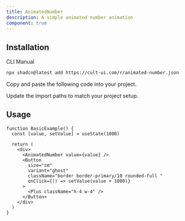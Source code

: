 ```yaml
---
title: AnimatedNumber
description: A simple animated number animation
component: true
---
```


<ComponentPreview
  name="animated-number-demo"
  className="[&_.preview>[data-orientation=vertical]]:sm:max-w-[70%]"
  description="All variations"
/>

## Installation

<CodeTabs>

<TabsList>
  <TabsTrigger value="cli">CLI</TabsTrigger>
  <TabsTrigger value="manual">Manual</TabsTrigger>
</TabsList>

<TabsContent value="cli">

```bash
npx shadcn@latest add https://cult-ui.com/r/animated-number.json
```

</TabsContent>

<TabsContent value="manual">

<Steps>

<Step>Copy and paste the following code into your project.</Step>

<ComponentSource name="animated-number" />

<Step>Update the import paths to match your project setup.</Step>

</Steps>

</TabsContent>

</CodeTabs>

## Usage

```tsx
function BasicExample() {
  const [value, setValue] = useState(1000)

  return (
    <div>
      <AnimatedNumber value={value} />
      <Button
        size="sm"
        variant="ghost"
        className="border border-primary/10 rounded-full "
        onClick={() => setValue(value + 1000)}
      >
        <Plus className="h-4 w-4" />
      </Button>
    </div>
  )
}
```
